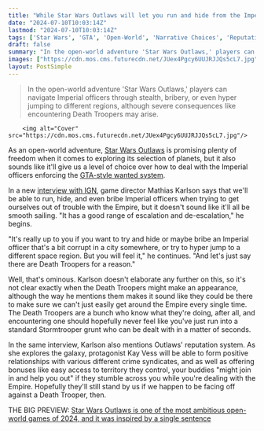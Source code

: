 ```yaml
---
title: "While Star Wars Outlaws will let you run and hide from the Imperial officers thanks to its GTA-style Wanted system, its director ominously teases that 'there are Death Troopers for a reason'"
date: "2024-07-10T10:03:14Z"
lastmod: "2024-07-10T10:03:14Z"
tags: ['Star Wars', 'GTA', 'Open-World', 'Narrative Choices', 'Reputation System', 'Death Troopers', 'Kay Vess', 'Syndicates']
draft: false
summary: "In the open-world adventure 'Star Wars Outlaws,' players can navigate Imperial officers through stealth, bribery, or even hyper jumping to different regions, although severe consequences like encountering Death Troopers may arise."
images: ["https://cdn.mos.cms.futurecdn.net/JUex4Pgcy6UUJRJJQs5cL7.jpg"]
layout: PostSimple
---
```

> In the open-world adventure 'Star Wars Outlaws,' players can navigate Imperial officers through stealth, bribery, or even hyper jumping to different regions, although severe consequences like encountering Death Troopers may arise.


        <img alt="Cover" src="https://cdn.mos.cms.futurecdn.net/JUex4Pgcy6UUJRJJQs5cL7.jpg"/>
        
As an open-world adventure, [<u>Star Wars Outlaws</u>](https://www.gamesradar.com/star-wars-outlaws-guide/) is promising plenty of freedom when it comes to exploring its selection of planets, but it also sounds like it'll give us a level of choice over how to deal with the Imperial officers enforcing the [<u>GTA-style wanted system</u>](https://www.gamesradar.com/star-wars-outlaws-has-narrative-choices-and-factions-you-can-anger-including-a-gta-style-wanted-system/).

In a new [<u>interview with IGN</u>](https://www.ign.com/articles/star-wars-outlaws-wants-to-be-your-dream-open-galaxy-ign-first), game director Mathias Karlson says that we'll be able to run, hide, and even bribe Imperial officers when trying to get ourselves out of trouble with the Empire, but it doesn't sound like it'll all be smooth sailing. "It has a good range of escalation and de-escalation," he begins. 

"It's really up to you if you want to try and hide or maybe bribe an Imperial officer that's a bit corrupt in a city somewhere, or try to hyper jump to a different space region. But you will feel it," he continues. "And let's just say there are Death Troopers for a reason."

Well, that's ominous. Karlson doesn't elaborate any further on this, so it's not clear exactly when the Death Troopers might make an appearance, although the way he mentions them makes it sound like they could be there to make sure we can't just easily get around the Empire every single time. The Death Troopers are a bunch who know what they're doing, after all, and encountering one should hopefully never feel like you've just run into a standard Stormtrooper grunt who can be dealt with in a matter of seconds. 

In the same interview, Karlson also mentions Outlaws' reputation system. As she explores the galaxy, protagonist Kay Vess will be able to form positive relationships with various different crime syndicates, and as well as offering bonuses like easy access to territory they control, your buddies "might join in and help you out" if they stumble across you while you're dealing with the Empire. Hopefully they'll still stand by us if we happen to be facing off against a Death Trooper, then.

THE BIG PREVIEW: [Star Wars Outlaws is one of the most ambitious open-world games of 2024, and it was inspired by a single sentence](https://www.gamesradar.com/games/open-world/star-wars-outlaws-the-big-preview/)
        